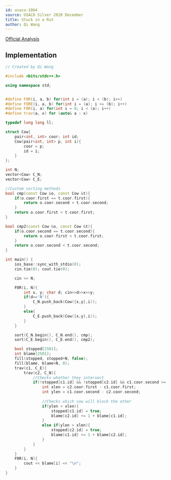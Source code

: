 ```yaml
---
id: usaco-1064
source: USACO Silver 2020 December
title: Stuck in a Rut
author: Qi Wang
---
```


[Official Analysis](http://usaco.org/current/data/sol_prob3_silver_dec20.html)

<LanguageSection>
<CPPSection>

## Implementation

```cpp
// Created by Qi Wang

#include <bits/stdc++.h>

using namespace std;


#define FOR(i, a, b) for(int i = (a); i < (b); i++)
#define FORE(i, a, b) for(int i = (a); i <= (b); i++)
#define F0R(i, a) for(int i = 0; i < (a); i++)
#define trav(a, x) for (auto& a : x)

typedef long long ll;

struct Cow{
	pair<int, int> coor; int id;
	Cow(pair<int, int> p, int i){
		coor = p;
		id = i;
	}  
};

int N;
vector<Cow> C_N;
vector<Cow> C_E;

//Custom sorting methods
bool cmp(const Cow &o, const Cow &t){
	if(o.coor.first == t.coor.first){
		return o.coor.second < t.coor.second;
	}
	return o.coor.first < t.coor.first;
}

bool cmp2(const Cow &o, const Cow &t){
	if(o.coor.second == t.coor.second){
		return o.coor.first < t.coor.first;
	}
	return o.coor.second < t.coor.second;
}

int main() {
	ios_base::sync_with_stdio(0);
	cin.tie(0); cout.tie(0);

	cin >> N;

	F0R(i, N){
		int x, y; char d; cin>>d>>x>>y;
		if(d=='N'){
			C_N.push_back(Cow({x,y},i));
		}
		else{
			C_E.push_back(Cow({x,y},i));
		}
	}

	sort(C_N.begin(), C_N.end(), cmp);
	sort(C_E.begin(), C_E.end(), cmp2);

	bool stopped[2501];
	int blame[2501];
	fill(stopped, stopped+N, false);
	fill(blame, blame+N, 0);
	trav(c1, C_E){
		trav(c2, C_N){
			//Checks whether they intersect
			if(!stopped[c1.id] && !stopped[c2.id] && c1.coor.second >= c2.coor.second && c1.coor.first <= c2.coor.first){
				int xlen = c2.coor.first - c1.coor.first;
				int ylen = c1.coor.second - c2.coor.second;
				
				//Checks which cow will block the other
				if(ylen < xlen){
					stopped[c1.id] = true;
					blame[c2.id] += 1 + blame[c1.id];
				}
				else if(ylen > xlen){
					stopped[c2.id] = true;
					blame[c1.id] += 1 + blame[c2.id];
				}
			}
		}
	}
	F0R(i, N){
		cout << blame[i] << "\n";
	}
}
```

</CPPSection>
</LanguageSection>
